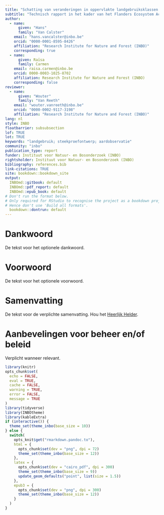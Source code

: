 ```yaml
---
title: "Schatting van veranderingen in oppervlakte landgebruiksklassen aan de hand van referentiedata"
subtitle: "Technisch rapport in het kader van het Flanders Ecosystem Accounting (FLEA) project"
author:
  - name:
      given: "Hans"
      family: "Van Calster"
    email: "hans.vancalster@inbo.be"
    orcid: "0000-0001-8595-8426"
    affiliation: "Research Institute for Nature and Forest (INBO)"
    corresponding: true
  - name:
      given: Raïsa
      family: Carmen
    email: raisa.carmen@inbo.be
    orcid: 0000-0003-1025-8702
    affiliation: Research Institute for Nature and Forest (INBO)
    corresponding: false
reviewer:
  - name:
      given: "Wouter"
      family: "Van Reeth"
    email: "wouter.vanreeth@inbo.be"
    orcid: "0000-0002-9117-3198"
    affiliation: "Research Institute for Nature and Forest (INBO)"
lang: nl
style: INBO
floatbarrier: subsubsection
lof: TRUE
lot: TRUE
keywords: "landgebruik; steekproefontwerp; aardobservatie"
community: "inbo"
publication_type: report
funder: Instituut voor Natuur- en Bosonderzoek (INBO)
rightsholder: Instituut voor Natuur- en Bosonderzoek (INBO)
bibliography: references.bib
link-citations: TRUE
site: bookdown::bookdown_site
output:
  INBOmd::gitbook: default
  INBOmd::pdf_report: default
  INBOmd::epub_book: default
# Don't run the format below.
# Only required for RStudio to recognise the project as a bookdown project.
# Hence don't use 'Build all formats'.
  bookdown::dontrun: default
---
```


# Dankwoord {.unnumbered}

De tekst voor het optionele dankwoord.

# Voorwoord {.unnumbered}

De tekst voor het optionele voorwoord.

# Samenvatting {.unnumbered}

<!-- description: start -->

De tekst voor de verplichte samenvatting.
Hou het [Heerlijk Helder](https://overheid.vlaanderen.be/communicatie/heerlijk-helder).
<!-- description: end -->

# Aanbevelingen voor beheer en/of beleid {.unnumbered}

Verplicht wanneer relevant.

```r
library(knitr)
opts_chunk$set(
  echo = FALSE,
  eval = TRUE,
  cache = FALSE,
  warning = TRUE,
  error = FALSE,
  message = TRUE
)
library(tidyverse)
library(INBOtheme)
library(kableExtra)
if (interactive()) {
  theme_set(theme_inbo(base_size = 10))
} else {
  switch(
    opts_knit$get("rmarkdown.pandoc.to"),
    html = {
      opts_chunk$set(dev = "png", dpi = 72)
      theme_set(theme_inbo(base_size = 12))
    },
    latex = {
      opts_chunk$set(dev = "cairo_pdf", dpi = 300)
      theme_set(theme_inbo(base_size = 9))
      update_geom_defaults("point", list(size = 1.5))
    },
    epub3 = {
      opts_chunk$set(dev = "png", dpi = 300)
      theme_set(theme_inbo(base_size = 12))
    }
  )
}
```
